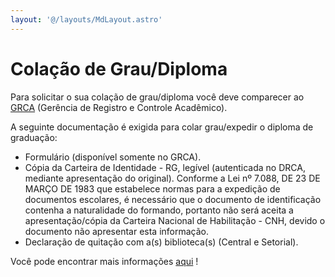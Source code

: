 ```yaml
---
layout: '@/layouts/MdLayout.astro'
---
```






Colação de Grau/Diploma
=======================







Para solicitar o sua colação de grau/diploma você deve comparecer ao [GRCA](mailto:grca@arapiraca.ufal.br?subject=COLA%C3%87%C3%83O%20DE%20GRAU/DIPLOMA) (Gerência de Registro e Controle Acadêmico). 


A seguinte documentação é exigida para colar grau/expedir o diploma de graduação: 


* Formulário (disponível somente no GRCA).
* Cópia da Carteira de Identidade - RG, legível (autenticada no DRCA, mediante apresentação do original). Conforme a Lei nº 7.088, DE 23 DE MARÇO DE 1983 que estabelece normas para a expedição de documentos escolares, é necessário que o documento de identificação contenha a naturalidade do formando, portanto não será aceita a apresentação/cópia da Carteira Nacional de Habilitação - CNH, devido o documento não apresentar esta informação.
* Declaração de quitação com a(s) biblioteca(s) (Central e Setorial).


Você pode encontrar mais informações [aqui](https://ufal.br/estudante/graduacao/colacao-de-grau) ! 








